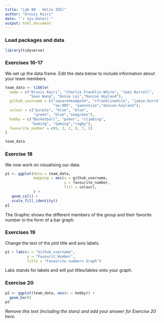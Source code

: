 ```yaml
---
title: "Lab 00 - Hello IDS!"
author: "Druvis Keiri"
date: "`r Sys.Date()`"
output: html_document
---
```


### Load packages and data

```r
library(tidyverse) 
```

### Exercises 16-17

We set up the data frame. Edit the data below to include information about your team members.

```r
team_data <- tibble(
  name = c("Druvis Keiri", "Charlie Franklin-White", "Jami Burrell", 
           "Sean Wang", "Annie Loi","Duncan Hoyland"),
  github_username = c("squareheadge34", "cfranklinwhite", "jamie-burrell", 
                      "sw-005", "aaannniie","duncan-hoyland"), 
  colour = c("purple", "blue", "blue",
             "green", "blue","seagreen"),
  hobby = c("Basketball", "poker", "climbing", 
            "Gaming", "Gaming","rugby"),
  favourite_number = c(6, 2, 2, 8, 7, 2)
)

team_data
```

### Exercise 18

We now work on visualising our data. 

```r
p1 <- ggplot(data = team_data, 
             mapping = aes(x = github_username, 
                           y = favourite_number,
                           fill = colour), 
             ) +
   geom_col() +
   scale_fill_identity()
p1
```


The Graphic shows the different members of the group and their favorite number in the form of a bar graph.

### Exercises 19

Change the text of the plot title and axis labels.

```r
p1 + labs(x = "Github_username", 
          y = "Favourit_Number",
          title = "Favourite numbers Graph")
```

Labs stands for labels and will put titles/lables onto your graph.

### Exercise 20

```r
p2 <- ggplot(team_data, aes(x = hobby)) +
  geom_bar()
p2
```

*Remove this text (including the stars) and add your answer for Exercise 20 here.*
